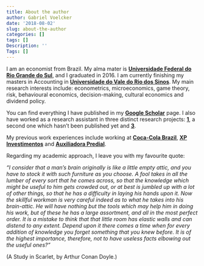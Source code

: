 ```yaml
---
title: About the author
author: Gabriel Voelcker
date: '2018-08-02'
slug: about-the-author
categories: []
tags: []
Description: ''
Tags: []
---
```


I am an economist from Brazil. My alma mater is [**Universidade Federal do Rio Grande do Sul**](https://www.ufrgs.br/fce/), and I graduated in 2016. I am currently finishing my masters in Accounting in [**Universidade do Vale do Rio dos Sinos**](http://www.unisinos.br/mestrado-e-doutorado/ciencias-contabeis/presencial/porto-alegre). My main research interests include: econometrics, microeconomics, game theory, risk, behavioural economics, decision-making, cultural economics and dividend policy. 

You can find everything I have published in my [**Google Scholar**](https://scholar.google.com.br/citations?user=WP7S4-gAAAAJ&hl=pt-BR&oi=sra) page. I also have  worked as a research assistant in three distinct research projects: [**1**](https://onlinelibrary.wiley.com/doi/abs/10.1111/1475-679X.12201), a second one which hasn't been published yet and [**3**](https://www.lume.ufrgs.br/bitstream/handle/10183/153772/Poster_45933.pdf?sequence=2).

My previous work experiences include working at [**Coca-Cola Brazil**](https://www.cocacolabrasil.com.br/), [**XP Investimentos**](https://www.xpi.com.br/) and [**Auxiliadora Predial**](https://www.auxiliadorapredial.com.br/). 

Regarding my academic approach, I leave you with my favourite quote:

*"I consider that a man's brain originally is like a little empty attic, and you have to stock it with such furniture as you choose. A fool takes in all the lumber of every sort that he comes across, so that the knowledge which might be useful to him gets crowded out, or at best is jumbled up with a lot of other things, so that he has a difficulty in laying his hands upon it. Now the skillful workman is very careful indeed as to what he takes into his brain-attic. He will have nothing but the tools which may help him in doing his work, but of these he has a large assortment, and all in the most perfect order. It is a mistake to think that that little room has elastic walls and can distend to any extent. Depend upon it there comes a time when for every addition of knowledge you forget something that you knew before. It is of the highest importance, therefore, not to have useless facts elbowing out the useful ones?"*

(A Study in Scarlet, by Arthur Conan Doyle.)